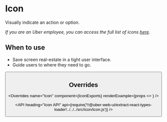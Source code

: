 <!--
Copyright (c) 2018 Uber Technologies, Inc.

This source code is licensed under the MIT license found in the
LICENSE file in the root directory of this source tree.
-->





# Icon

Visually indicate an action or option.

*If you are an Uber employee, you can access the full list of icons [here](http://t.uber.com/icons).*

## When to use

- Save screen real-estate in a tight user interface.
- Guide users to where they need to go.

<Example title="Icon basic usage" path="examples/icon/basic.js">
  <Basic />
</Example>

<Example title="Available icons" path="examples/icon/list.js">
  <List />
</Example>

<Example title="Icon in a button" path="examples/icon/button.js">
  <Button />
</Example>

## Overrides

<Overrides
  name="Icon"
  component={IconExports}
  renderExample={props => <ArrowRight size={36} overrides={props.overrides} />}
/>

<API
  heading="Icon API"
  api={require('!!@uber-web-ui/extract-react-types-loader!../../../src/icon/icon.js')}
/>
